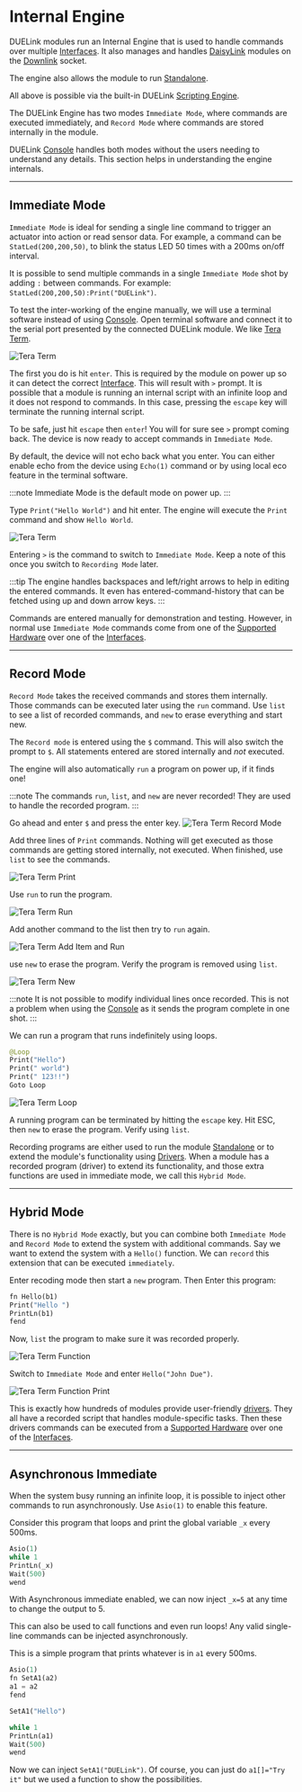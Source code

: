 # Internal Engine


DUELink modules run an Internal Engine that is used to handle commands over multiple [Interfaces](../interface/intro). It also manages and handles [DaisyLink](./daisylink) modules on the [Downlink](../interface/downlink) socket.

The engine also allows the module to run [Standalone](../language/standalone).

All above is possible via the built-in DUELink [Scripting Engine](./scripting).

The DUELink Engine has two modes `Immediate Mode`, where commands are executed immediately, and `Record Mode` where commands are stored internally in the module.

DUELink [Console](../console) handles both modes without the users needing to understand any details. This section helps in understanding the engine internals.

---

## Immediate Mode

`Immediate Mode` is ideal for sending a single line command to trigger an actuator into action or read sensor data. For example, a command can be `StatLed(200,200,50)`, to blink the status LED 50 times with a 200ms on/off interval.

It is possible to send multiple commands in a single `Immediate Mode` shot by adding `:` between commands. For example: `StatLed(200,200,50):Print("DUELink")`.

To test the inter-working of the engine manually, we will use a terminal software instead of using [Console](../console). Open terminal software and connect it to the serial port presented by the connected DUELink module. We like [Tera Term](https://teratermproject.github.io/index-en.html).

![Tera Term](pathname:///img/teraterm-logo.png)

The first you do is hit `enter`. This is required by the module on power up so it can detect the correct [Interface](../interface/intro). This will result with `>` prompt. It is possible that a module is running an internal script with an infinite loop and it does not respond to commands. In this case, pressing the `escape` key will terminate the running internal script.

To be safe, just hit `escape` then `enter`! You will for sure see `>` prompt coming back. The device is now ready to accept commands in `Immediate Mode`. 

By default, the device will not echo back what you enter. You can either enable echo from the device using `Echo(1)` command or by using local eco feature in the terminal software. 

:::note
Immediate Mode is the default mode on power up.
:::

Type `Print("Hello World")` and hit enter. The engine will execute the `Print` command and show `Hello World`.

![Tera Term](pathname:///img/teraterm.png)


Entering `>` is the command to switch to `Immediate Mode`. Keep a note of this once you switch to `Recording Mode` later.

:::tip
The engine handles backspaces and left/right arrows to help in editing the entered commands. It even has entered-command-history that can be fetched using up and down arrow keys.
:::

Commands are entered manually for demonstration and testing. However, in normal use `Immediate Mode` commands come from one of the [Supported Hardware](../hw/intro) over one of the [Interfaces](../interface/intro).

---

## Record Mode

`Record Mode` takes the received commands and stores them internally. Those commands can be executed later using the `run` command. Use `list` to see a list of recorded commands, and `new` to erase everything and start new.

The `Record mode` is entered using the `$` command. This will also switch the prompt to `$`. All statements entered are stored internally and _not_ executed.

The engine will also automatically `run` a program on power up, if it finds one!

:::note
The commands `run`, `list`, and `new` are never recorded! They are used to handle the recorded program.
:::

Go ahead and enter `$` and press the enter key.
![Tera Term Record Mode](pathname:///img/teraterm-record.png)

Add three lines of `Print` commands. Nothing will get executed as those commands are getting stored internally, not executed. When finished, use `list` to see the commands.

![Tera Term Print](pathname:///img/teraterm-print.png)

Use `run` to run the program.

![Tera Term Run](pathname:///img/teraterm-run.png)

Add another command to the list then try to `run` again.

![Tera Term Add Item and Run](pathname:///img/teraterm-additem-run.png)

use `new` to erase the program. Verify the program is removed using `list`.

![Tera Term New](pathname:///img/teraterm-erase.png)

:::note
It is not possible to modify individual lines once recorded. This is not a problem when using the [Console](../console) as it sends the program complete in one shot.
:::

We can run a program that runs indefinitely using loops.

```py
@Loop
Print("Hello")
Print(" world")
Print(" 123!!")
Goto Loop
```

![Tera Term Loop](pathname:///img/teraterm-loop.png)

A running program can be terminated by hitting the `escape` key. Hit ESC, then `new` to erase the program. Verify using `list`.

Recording programs are either used to run the module [Standalone](../language/standalone) or to extend the module's functionality using [Drivers](./drivers). When a module has a recorded program (driver) to extend its functionality, and those extra functions are used in immediate mode, we call this `Hybrid Mode`.

---

## Hybrid Mode

There is no `Hybrid Mode` exactly, but you can combine both `Immediate Mode` and `Record Mode` to extend the system with additional commands. Say we want to extend the system with a `Hello()` function. We can `record` this extension that can be executed `immediately`.

Enter recoding mode then start a `new` program. Then Enter this program:

```py
fn Hello(b1)
Print("Hello ")
PrintLn(b1)
fend
```

Now, `list` the program to make sure it was recorded properly.

![Tera Term Function](pathname:///img/teraterm-function.png)

Switch to `Immediate Mode`  and enter `Hello("John Due")`.

![Tera Term Function Print](pathname:///img/teraterm-function-print.png)

This is exactly how hundreds of modules provide user-friendly [drivers](./drivers). They all have a recorded script that handles module-specific tasks. Then these drivers commands can be executed from a [Supported Hardware](../hw/intro) over one of the [Interfaces](../interface/intro).

---

## Asynchronous Immediate

When the system busy running an infinite loop, it is possible to inject other commands to run asynchronously. Use `Asio(1)` to enable this feature.

Consider this program that loops and print the global variable `_x` every 500ms.

```py
Asio(1)
while 1
PrintLn(_x)
Wait(500)
wend
```

With Asynchronous immediate enabled, we can now inject `_x=5` at any time to change the output to 5.

This can also be used to call functions and even run loops! Any valid single-line commands can be injected asynchronously.

This is a simple program that prints whatever is in `a1` every 500ms.

```py
Asio(1)
fn SetA1(a2)
a1 = a2
fend

SetA1("Hello")

while 1
PrintLn(a1)
Wait(500)
wend
```

Now we can inject `SetA1("DUELink")`. Of course, you can just do `a1[]="Try it"` but we used a function to show the possibilities.
